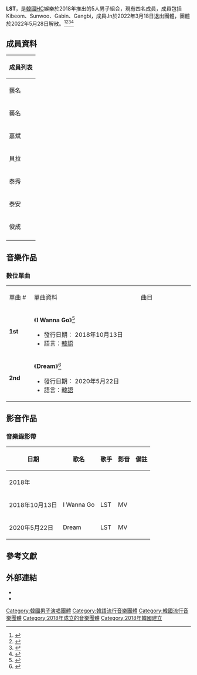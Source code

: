 {{藝人
| 姓名 = LST
| 類型 = 組合
| 圖片 = 
| 圖片尺寸 = 
| 圖片簡介 = 
| 外文名 = 
| 英文名 = LST
| 別名 = 
| 國籍 = {{KOR}}
| 職業 = [[歌手|歌手]]、[[舞者|舞者]]
| 語言 = [[韓語|韓語]]
| 音樂類型 = [[韓國流行音樂|K-pop]]
| 出道日期 = 2018年10月13日
| 出道作品 =
| 代表作品 = 
| 活躍年代 = 2018年10月13日－2022年5月28日
| 唱片公司 = 
| 經紀公司 = Hyunda Company
| 網站 = 
| 現任成員 = Kibeom，Sunwoo，Gabin，Gangbi
| 已離開成員 = Jn
}}

'''LST'''，是[[韓國|韓國]]HC娛樂於2018年推出的5人男子組合，現有四名成員，成員包括Kibeom、Sunwoo、Gabin、Gangbi，成員Jn於2022年3月18日退出團體，團體於2022年5月28日解散。<ref>{{cite web|url=https://www.whatthekpop.com/2020/04/03/lsts-dongkwon-and-jigu-leave-group-due-to-personal-reasons-members-preparing-comeback/|title=LST’s Dongkwon and Jigu Leave Group Due To Personal Reasons + Members Preparing Comeback|date=2020-04-03|access-date=2021-04-24|archive-date=2020-09-23|archive-url=https://web.archive.org/web/20200923184150/https://www.whatthekpop.com/2020/04/03/lsts-dongkwon-and-jigu-leave-group-due-to-personal-reasons-members-preparing-comeback/}}</ref><ref>{{cite web|url=https://myasianartist.com/artist/lst|title=LST 엘에스티|date=2018-10-13|access-date=2021-04-24|archive-date=2021-04-27|archive-url=https://web.archive.org/web/20210427215404/https://myasianartist.com/artist/lst}}</ref><ref>{{cite web|url=http://bokuden11.xsrv.jp/kpop-lst/|title=【新大久保アイドルLST】MBC ショー！音楽中心で韓国放送デビュー☆「歌とダンスが上手です」|date=2018-12-13|access-date=2021-04-24|archive-date=2021-04-24|archive-url=https://web.archive.org/web/20210424043101/http://bokuden11.xsrv.jp/kpop-lst/}}</ref><ref>{{cite web|url=https://korepo.com/archives/541215|title=注目のK-POPグループ　LST（エルエスティー）が日本初公演中！新大久保SHOW BOXは年末年始もライブ開催。|date=2018-12-26|access-date=2021-04-24|archive-date=2021-04-24|archive-url=https://web.archive.org/web/20210424043355/https://korepo.com/archives/541215}}</ref>

== 成員資料 ==
{| class=wikitable style="text-align:center" 
! colspan="10"  |成員列表
|- 
! colspan=3 |藝名
! colspan=3 |本名
! rowspan=2 |出生日期<br>出生地
! rowspan=2 |隊內擔當
|-
! 藝名
! 諺文
! 日文
! 中文
! 諺文
! 羅馬拼音
|-
|嘉斌  || 가빈  || Gabin
| 鄭嘉斌|| 지성환   ||Jung Ga Bin 
|{{birth date and age|1993|8|23}}<br>{{KOR}}
| 隊長，主音
|-
|貝拉 || 성환  || Kibeom
| 金貝拉|| 지성환  ||Kim Be Om
|{{birth date and age|1994|3|27}}<br>{{KOR}}
| 主音
|-
|泰秀 || 기범  || Taesoo
| 金泰秀|| 지기범  ||Kim Taesoo
|{{birth date and age|1995|9|11}}<br>{{KOR}}
| 副唱
|-
|泰安 || 태훈  || Taehoon
| 金泰安|| 김태훈  ||Kim Taehoon
|{{birth date and age|1996|10|17}}<br>{{KOR}}
| 副唱
|-
|俊成 || 준성  || Junsung
| 裴俊成|| 배준성  ||Bae Junsung
|{{birth date and age|1997|2|7}}<br>{{KOR}}
| 副唱，忙內
|-
|}
== 音樂作品 ==

=== 數位單曲 ===
{|class="wikitable" style="text-align:center;"
|- style="background:#FF79BC" style="font-weight:bold;" 
|width="75px"| 單曲 #
|width="500px"| 單曲資料
|width="250px"| 曲目
|- bgcolor="#f2f2f2"
| '''1st'''
|align="left"|《'''I Wanna Go   '''》<ref>{{cite web|url=https://aminoapps.com/c/k-pop-boy-groups/page/blog/debuted-new-upcoming-boy-group-l-s-t/1JZg_8LlI6u0XRqjgpd72oa6GxajBQ2L1v6|title=[debuted] new upcoming boy group: L.S.T!|date=2018-05-29|access-date=2021-04-24|archive-date=2021-04-24|archive-url=https://web.archive.org/web/20210424044720/https://aminoapps.com/c/k-pop-boy-groups/page/blog/debuted-new-upcoming-boy-group-l-s-t/1JZg_8LlI6u0XRqjgpd72oa6GxajBQ2L1v6}}</ref>
* 發行日期： 2018年10月13日
* 語言：[[韓語|韓語]]
|align="left" style="font-size: 85%;"|
{{hidden|曲目|
# '''I Wanna Go'''
}}
|- bgcolor="#f2f2f2"
| '''2nd'''
|align="left"|《'''Dream'''》<ref>{{cite web|url=https://m.youtube.com/watch?v=jFWhUyhYsM4|title=[3D VR K-POP] LST - DREAM|date=2020-08-28}}</ref>
* 發行日期： 2020年5月22日
* 語言：[[韓語|韓語]]
|align="left" style="font-size: 85%;"|
{{hidden|曲目|
# '''Dream'''
}}
|}

==影音作品==

=== 音樂錄影帶 ===
{| class="wikitable" 
!日期!!歌名!!歌手!!影音!!備註
|-
!colspan="5"|2018年
|-
| 2018年10月13日
| I Wanna Go
|LST
|MV
|
|-
| 2020年5月22日
| Dream
|LST 
|MV
|
|}

==參考文獻==
{{reflist}}
== 外部連結 ==
* {{instagram|lst.stargram}}
*{{twitter|_LSTOfficial}}



[[Category:韓國男子演唱團體|Category:韓國男子演唱團體]]
[[Category:韓語流行音樂團體|Category:韓語流行音樂團體]]
[[Category:韓國流行音樂團體|Category:韓國流行音樂團體]]
[[Category:2018年成立的音樂團體|Category:2018年成立的音樂團體]]
[[Category:2018年韓國建立|Category:2018年韓國建立]]
